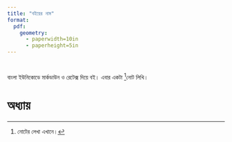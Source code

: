 ```yaml
---
title: "বইয়ের নাম"
format:
  pdf:
    geometry:
      - paperwidth=10in
      - paperheight=5in
---
```


# {-}

বাংলা ইউনিকোডে মার্কডাউন ও রেটেক্স দিয়ে বই। এবার একটা [^1]নোট লিখি।

[^1]: নোটের লেখা এখানে। 

# অধ্যায় 
